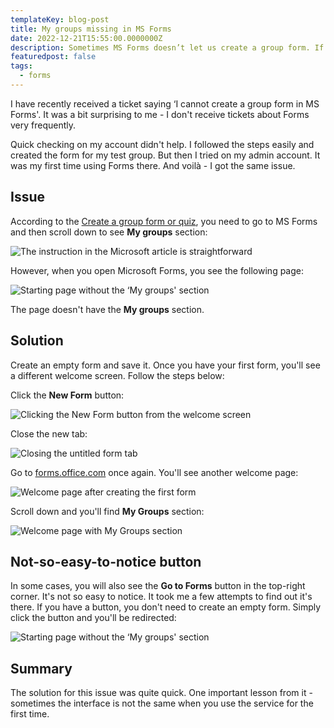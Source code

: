 ```yaml
---
templateKey: blog-post
title: My groups missing in MS Forms
date: 2022-12-21T15:55:00.0000000Z
description: Sometimes MS Forms doesn’t let us create a group form. If this happened to you, here’s how to solve it in no time.
featuredpost: false
tags:
  - forms
---
```


I have recently received a ticket saying ‘I cannot create a group form in MS Forms'. It was a bit surprising to me - I don't receive tickets about Forms very frequently.

Quick checking on my account didn't help. I followed the steps easily and created the form for my test group. But then I tried on my admin account. It was my first time using Forms there. And voilà - I got the same issue.

## Issue

According to the [Create a group form or quiz](https://support.microsoft.com/en-us/office/create-a-group-form-or-quiz-7228eebb-a6ab-45ec-8123-52026a2f52ff), you need to go to MS Forms and then scroll down to see **My groups** section:

![The instruction in the Microsoft article is straightforward](../../img/my-groups-missing-ms-forms/20221207-150447-cvqfofDoK4.png)

However, when you open Microsoft Forms, you see the following page:

![Starting page without the ‘My groups' section](../../img/my-groups-missing-ms-forms/20221221-155932-jP5beUgEVp.png)

The page doesn't have the **My groups** section.

## Solution

Create an empty form and save it. Once you have your first form, you'll see a different welcome screen. Follow the steps below:

Click the **New Form** button:

![Clicking the New Form button from the welcome screen](../../img/my-groups-missing-ms-forms/20221221-160205-jP5y4ah4Jp.png)

Close the new tab:

![Closing the untitled form tab](../../img/my-groups-missing-ms-forms/20221221-160354-ggxEbFODCg.png)

Go to [forms.office.com](https://forms.office.com) once again. You'll see another welcome page:

![Welcome page after creating the first form](../../img/my-groups-missing-ms-forms/20221221-160636-vbZZ2EZdvf.png)

Scroll down and you'll find **My Groups** section:

![Welcome page with My Groups section](../../img/my-groups-missing-ms-forms/20221221-160849-mgyn8Hy6yP.png)

## Not-so-easy-to-notice button

In some cases, you will also see the **Go to Forms** button in the top-right corner. It's not so easy to notice. It took me a few attempts to find out it's there. If you have a button, you don't need to create an empty form. Simply click the button and you'll be redirected:

![Starting page without the ‘My groups' section](../../img/my-groups-missing-ms-forms/20221207-150017-pWD0SNBvLA.png)

## Summary

The solution for this issue was quite quick. One important lesson from it - sometimes the interface is not the same when you use the service for the first time.
